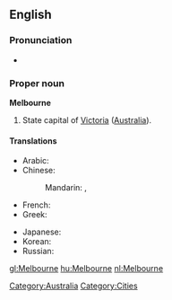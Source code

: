 ==English==

===Pronunciation===
* {{IPA|/mɛlbən̩/}}

===Proper noun===
{{wikipedia}}
'''Melbourne'''

# State capital of [[Victoria]] ([[Australia]]).

====Translations====
{{trans-top|city in Australia}}
* Arabic: {{t|ar|ملبورن|m|tr=melbórn, mélborn|sc=Arab}}
* Chinese:
*: Mandarin: {{t|cmn|墨爾本|sc=Hani|xs=Mandarin}},  {{t|cmn|墨尔本|tr=Mò'ěrběn|sc=Hani|xs=Mandarin}}
* French: {{t-|fr|Melbourne}}
* Greek: {{t-|el|Μελβούρνη|f|tr=Melvoúrni|sc=Grek}}
{{trans-mid}}
* Japanese: {{t|ja|メルボルン|tr=Meruborun|sc=Jpan}}
* Korean: {{t|ko|멜버른|tr=Melbeoreun|sc=Kore}}
* Russian: {{t|ru|Мельбурн|m|tr=Mél’burn|sc=Cyrl}}
{{trans-bottom}}

[[Category:Australia]]
[[Category:Cities]]

[[gl:Melbourne]]
[[hu:Melbourne]]
[[nl:Melbourne]]